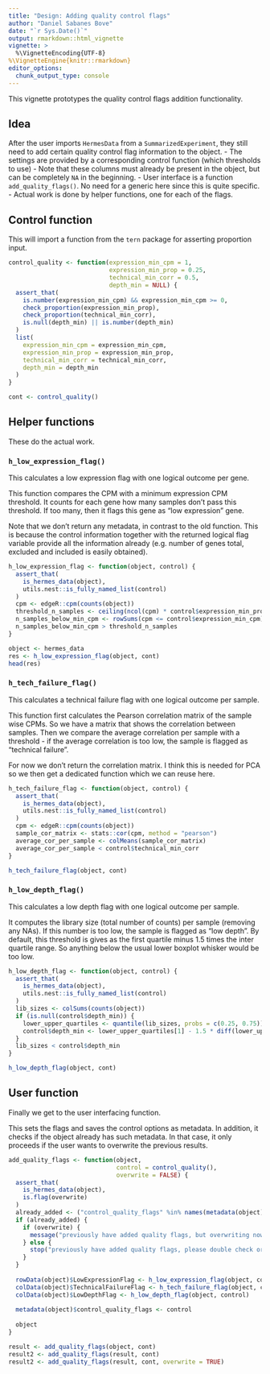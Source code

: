 ```yaml
---
title: "Design: Adding quality control flags"
author: "Daniel Sabanes Bove"
date: "`r Sys.Date()`"
output: rmarkdown::html_vignette
vignette: >
  %\VignetteEncoding{UTF-8}
%\VignetteEngine{knitr::rmarkdown}
editor_options: 
  chunk_output_type: console
---
```

  
This vignette prototypes the quality control flags addition functionality.

## Idea

After the user imports `HermesData` from a `SummarizedExperiment`, they still need to add 
certain quality control flag information to the object. 
- The settings are provided by a corresponding control function (which thresholds to use)
- Note that these columns must already be present in the object, but can be completely `NA` in the beginning.
- User interface is a function `add_quality_flags()`. No need for a generic here since this is quite
specific.
- Actual work is done by helper functions, one for each of the flags.

## Control function

This will import a function from the `tern` package for asserting proportion input.

```r
control_quality <- function(expression_min_cpm = 1,
                            expression_min_prop = 0.25,
                            technical_min_corr = 0.5,
                            depth_min = NULL) {
  assert_that(
    is.number(expression_min_cpm) && expression_min_cpm >= 0,
    check_proportion(expression_min_prop),
    check_proportion(technical_min_corr),
    is.null(depth_min) || is.number(depth_min)
  )  
  list(
    expression_min_cpm = expression_min_cpm,
    expression_min_prop = expression_min_prop,
    technical_min_corr = technical_min_corr,
    depth_min = depth_min
  )
}

cont <- control_quality()
```

## Helper functions

These do the actual work.

### `h_low_expression_flag()`

This calculates a low expression flag with one logical outcome per gene.

This function compares the CPM with a minimum expression CPM threshold. It counts for each gene how
many samples don't pass this threshold. If too many, then it flags this gene as "low expression" gene.

Note that we don't return any metadata, in contrast to the old function. This is because the control
information together with the returned logical flag variable provide all the information already (e.g.
number of genes total, excluded and included is easily obtained).

```r
h_low_expression_flag <- function(object, control) {
  assert_that(
    is_hermes_data(object),
    utils.nest::is_fully_named_list(control)
  )
  cpm <- edgeR::cpm(counts(object))
  threshold_n_samples <- ceiling(ncol(cpm) * control$expression_min_prop)
  n_samples_below_min_cpm <- rowSums(cpm <= control$expression_min_cpm)
  n_samples_below_min_cpm > threshold_n_samples
}

object <- hermes_data
res <- h_low_expression_flag(object, cont)
head(res)
```

### `h_tech_failure_flag()`

This calculates a technical failure flag with one logical outcome per sample.

This function first calculates the Pearson correlation matrix of the sample wise CPMs. So we have a matrix
that shows the correlation between samples. Then we compare the average correlation per sample with a threshold - if the average correlation is too low, the sample is flagged as "technical failure".

For now we don't return the correlation matrix. I think this is needed for PCA so we then get a dedicated function which we can reuse here.
  
```r
h_tech_failure_flag <- function(object, control) {
  assert_that(
    is_hermes_data(object),
    utils.nest::is_fully_named_list(control)
  )
  cpm <- edgeR::cpm(counts(object))
  sample_cor_matrix <- stats::cor(cpm, method = "pearson")
  average_cor_per_sample <- colMeans(sample_cor_matrix)
  average_cor_per_sample < control$technical_min_corr
}

h_tech_failure_flag(object, cont)
```

### `h_low_depth_flag()`

This calculates a low depth flag with one logical outcome per sample.

It computes the library size (total number of counts) per sample (removing any NAs).
If this number is too low, the sample is flagged as "low depth". By default,
this threshold is gives as the first quartile minus 1.5 times the inter quartile range. So anything
below the usual lower boxplot whisker would be too low.

```r
h_low_depth_flag <- function(object, control) {
  assert_that(
    is_hermes_data(object),
    utils.nest::is_fully_named_list(control)
  )
  lib_sizes <- colSums(counts(object))
  if (is.null(control$depth_min)) {
    lower_upper_quartiles <- quantile(lib_sizes, probs = c(0.25, 0.75))
    control$depth_min <- lower_upper_quartiles[1] - 1.5 * diff(lower_upper_quartiles)
  }
  lib_sizes < control$depth_min
}

h_low_depth_flag(object, cont)
```

## User function

Finally we get to the user interfacing function.

This sets the flags and saves the control options as metadata. In addition, it checks if the 
object already has such metadata. In that case, it only proceeds if the user wants to overwrite the
previous results.

```r
add_quality_flags <- function(object, 
                              control = control_quality(),
                              overwrite = FALSE) {
  assert_that(
    is_hermes_data(object),
    is.flag(overwrite)
  )
  already_added <- ("control_quality_flags" %in% names(metadata(object))) 
  if (already_added) {
    if (overwrite) {
      message("previously have added quality flags, but overwriting now")
    } else {
      stop("previously have added quality flags, please double check or ask for overwrite")
    }
  }
  
  rowData(object)$LowExpressionFlag <- h_low_expression_flag(object, control)
  colData(object)$TechnicalFailureFlag <- h_tech_failure_flag(object, control)
  colData(object)$LowDepthFlag <- h_low_depth_flag(object, control)
  
  metadata(object)$control_quality_flags <- control
  
  object
}

result <- add_quality_flags(object, cont)
result2 <- add_quality_flags(result, cont)
result2 <- add_quality_flags(result, cont, overwrite = TRUE)
```

